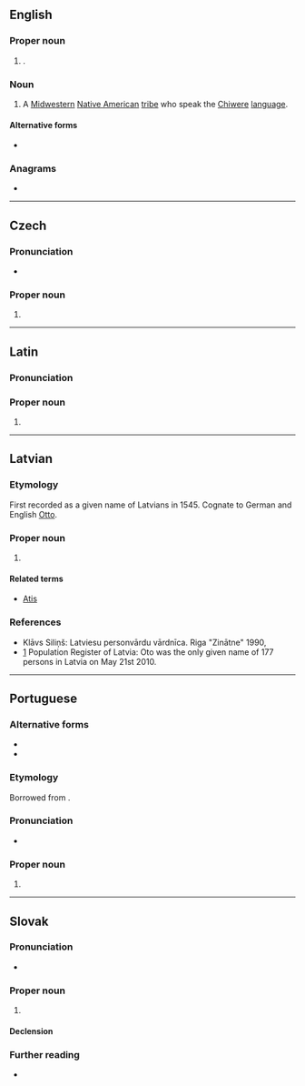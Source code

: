 {{also|oto|OTO|ōto|-oto|oto-|ōtō}}
==English==

===Proper noun===
{{en-proper noun}}

# {{place|en|city|s/Iowa}}.

===Noun===
{{en-plural noun}}

# A [[Midwestern]] [[Native American]] [[tribe]] who speak the [[Chiwere]] [[language]].

====Alternative forms====
* {{l|en|Otoe}}

===Anagrams===
* {{anagrams|en|a=oot|OoT|oot|too}}

----

==Czech==
{{wikipedia|lang=cs}}

===Pronunciation===
* {{cs-IPA}}

===Proper noun===
{{cs-proper noun|g=m}}

# {{given name|cs|male|eq=Otto}}

----

==Latin==

===Pronunciation===
{{la-IPA|Ōtō}}

===Proper noun===
{{la-proper noun-form|Ōtō|g=m}}

# {{inflection of|la|Ōtus||dat//abl|s}}

----

==Latvian==

===Etymology===
First recorded as a given name of Latvians in 1545. Cognate to German and English [[Otto]].

===Proper noun===
{{head|lv|proper noun|g=m}}

# {{given name|lv|male}}

====Related terms====
* [[Atis]]

===References===
* Klāvs Siliņš: Latviesu personvārdu vārdnīca. Riga "Zinātne" 1990, {{ISBN|5-7966-0278-0}}
* [https://web.archive.org/web/20181215172002/https://www.pmlp.gov.lv/lv/statistika/personvardu.html] Population Register of Latvia: Oto was the only given name of 177 persons in Latvia on May 21st 2010.

----

==Portuguese==

===Alternative forms===
* {{alt|pt|Otto}}
* {{alt|pt|Otão}}

===Etymology===
Borrowed from {{bor|pt|de|Otto}}.

===Pronunciation===
* {{a|Brazil}} {{IPA|pt|/ˈɔ.tu/}}

===Proper noun===
{{pt-proper noun|m}}

# {{given name|pt|male|from=German|eq=Otto}}

----

==Slovak==

===Pronunciation===
* {{IPA|sk|/ˈɔtɔ/}}

===Proper noun===
{{sk-proper noun|g=m|gen=Ota|pl=Otovia|decl=chlap}}

# {{given name|sk|male}}

====Declension====
{{sk-decl-noun|Oto|Ota|Otovi|Ota|Otovi|Otom|Otovia|Otov|Otom|Otov|Otoch|Otami}}

===Further reading===
* {{R:SDK}}